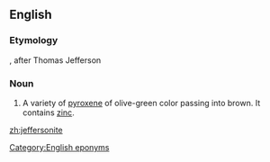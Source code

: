 ==English==

===Etymology===
{{suffix|Jefferson|ite|lang=en}}, after Thomas Jefferson

===Noun===
{{en-noun}}

# {{context|mineralogy|lang=en}} A variety of [[pyroxene]] of olive-green color passing into brown.  It contains [[zinc]].

[[Category:English eponyms]]

[[zh:jeffersonite]]